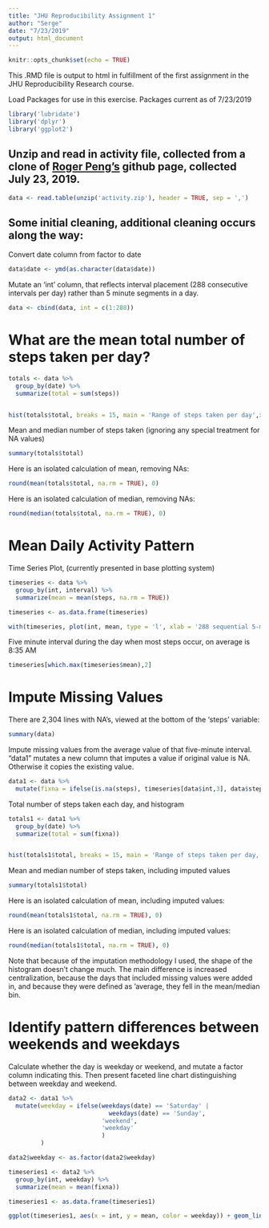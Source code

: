 ```yaml
---
title: "JHU Reproducibility Assignment 1"
author: "Serge"
date: "7/23/2019"
output: html_document
---
```


```r
knitr::opts_chunk$set(echo = TRUE)
```

This .RMD file is output to html in fulfillment of the first assignment in the JHU Reproducibility Research course.  

Load Packages for use in this exercise.  Packages current as of 7/23/2019
```r
library('lubridate')
library('dplyr')
library('ggplot2')
```


## Unzip and read in activity file, collected from a clone of [Roger Peng's](https://github.com/rdpeng/RepData_PeerAssessment1) github page, collected July 23, 2019.

```r

data <- read.table(unzip('activity.zip'), header = TRUE, sep = ',')

```

## Some initial cleaning, additional cleaning occurs along the way: 

Convert date column from factor to date
```r
data$date <- ymd(as.character(data$date))
```

Mutate an 'int' column, that reflects interval placement (288 consecutive intervals per day) rather than 5 minute segments in a day.
```r
data <- cbind(data, int = c(1:288))
```


# What are the mean total number of steps taken per day?

```r
totals <- data %>%
  group_by(date) %>%
  summarize(total = sum(steps))


hist(totals$total, breaks = 15, main = 'Range of steps taken per day',xlab = 'NUmber of Steps', ylab = 'Number of days steps fall within the range')

```




Mean and median number of steps taken (ignoring any special treatment for NA values)

```r
summary(totals$total)
```

Here is an isolated calculation of mean, removing NAs:
```r
round(mean(totals$total, na.rm = TRUE), 0)
```

Here is an isolated calculation of median, removing NAs:

```r
round(median(totals$total, na.rm = TRUE), 0)
```


# Mean Daily Activity Pattern 
Time Series Plot, (currently presented in base plotting system)

```r
timeseries <- data %>%
  group_by(int, interval) %>%
  summarize(mean = mean(steps, na.rm = TRUE))

timeseries <- as.data.frame(timeseries)

with(timeseries, plot(int, mean, type = 'l', xlab = '288 sequential 5-minute intervals throughout the day', ylab = 'mean steps during the interval', main = 'Mean number of steps by 5 minute intervals'))
```



Five minute interval during the day when most steps occur, on average is 8:35 AM
```r
timeseries[which.max(timeseries$mean),2]
```

# Impute Missing Values 

There are 2,304 lines with NA's, viewed at the bottom of the 'steps' variable:
```r
summary(data)
```

Impute missing values from the average value of that five-minute interval.  "data1" mutates a new column that imputes a value if original value is NA.  Otherwise it copies the existing value.

```r
data1 <- data %>% 
  mutate(fixna = ifelse(is.na(steps), timeseries[data$int,3], data$steps))
```


Total number of steps taken each day, and histogram
```r
totals1 <- data1 %>%
  group_by(date) %>%
  summarize(total = sum(fixna))


hist(totals1$total, breaks = 15, main = 'Range of steps taken per day, including imputes',xlab = 'NUmber of Steps', ylab = 'Number of days steps fall within the range')
```

Mean and median number of steps taken, including imputed values

```r
summary(totals1$total)
```

Here is an isolated calculation of mean, including imputed values:
```r
round(mean(totals1$total, na.rm = TRUE), 0)
```

Here is an isolated calculation of median, including imputed values:
```r
round(median(totals1$total, na.rm = TRUE), 0)
```

Note that because of the imputation methodology I used, the shape of the histogram doesn't change much.  The main difference is increased centralization, because the days that included missing values were added in, and because they were defined as 'average, they fell in the mean/median bin.

# Identify pattern differences between weekends and weekdays

Calculate whether the day is weekday or weekend, and mutate a factor column indicating this.  Then present faceted line chart distinguishing between weekday and weekend.

```r
data2 <- data1 %>% 
  mutate(weekday = ifelse(weekdays(date) == 'Saturday' | 
                            weekdays(date) == 'Sunday', 
                          'weekend', 
                          'weekday'
                          )
         )

data2$weekday <- as.factor(data2$weekday)

timeseries1 <- data2 %>%
  group_by(int, weekday) %>%
  summarize(mean = mean(fixna))

timeseries1 <- as.data.frame(timeseries1)

ggplot(timeseries1, aes(x = int, y = mean, color = weekday)) + geom_line() + facet_grid(. ~ weekday) + labs(title = "Mean steps per 5 minute interval, weekdays vs. weekends", subtitle = "10-1-2012 through 11-30-2012", x = '5 minute intervals, starting at midnite', y = 'mean steps during 5 minute interval')
```

